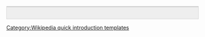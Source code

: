 <div style="max-width: 1060px; min-height: {{{height|55px}}}; margin:auto;
            padding-left: 20px; padding-right: 20px;
            font-size: 1.1em; background: #EEE;
            border: 1px solid lightgrey; border-top: 3px solid lightgrey;">
{{col-begin}}
{{col-break|width=49%}}
<span style = "display: flex; align-items: center; justify-content: center;">{{{left|}}}</span>
{{col-break|width=2%}} <!-- spacer column -->
{{col-break|width=49%}}
<span style = "display: flex; align-items: center; justify-content: center;">{{{right|}}}</span>
{{col-end}}
</div>

<!-- Categories for the final article, but not this template -->

<!-- Categories for this template, but not the final article -->
<noinclude>{{documentation}}[[Category:Wikipedia quick introduction templates]]</noinclude>